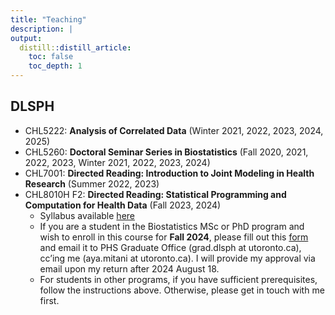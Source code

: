 ```yaml
---
title: "Teaching"
description: |
output:
  distill::distill_article:
    toc: false
    toc_depth: 1    
---
```


## DLSPH

* CHL5222: **Analysis of Correlated Data** (Winter 2021, 2022, 2023, 2024, 2025)
* CHL5260: **Doctoral Seminar Series in Biostatistics** (Fall 2020, 2021, 2022, 2023, Winter 2021, 2022, 2023, 2024)
* CHL7001: **Directed Reading: Introduction to Joint Modeling in Health Research** (Summer 2022, 2023)
* CHL8010H F2: **Directed Reading: Statistical Programming and Computation for Health Data** (Fall 2023, 2024)
  + Syllabus available [here](syllabus_statprog.pdf)
  + If you are a student in the Biostatistics MSc or PhD program and wish to enroll in this course for **Fall 2024**, please fill out this [form](ReadingCourse_AMitani.pdf) and email it to PHS Graduate Office (grad.dlsph at utoronto.ca), cc'ing me (aya.mitani at utoronto.ca). I will provide my approval via email upon my return after 2024 August 18. 
  + For students in other programs, if you have sufficient prerequisites, follow the instructions above. Otherwise, please get in touch with me first.